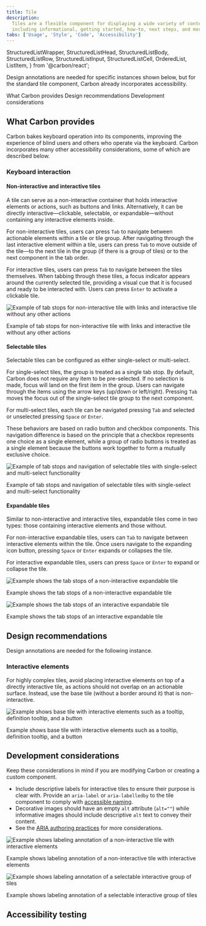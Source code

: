 ```yaml
---
title: Tile
description:
  Tiles are a flexible component for displaying a wide variety of content,
  including informational, getting started, how-to, next steps, and more.
tabs: ['Usage', 'Style', 'Code', 'Accessibility']
---
```



  StructuredListWrapper,
  StructuredListHead,
  StructuredListBody,
  StructuredListRow,
  StructuredListInput,
  StructuredListCell,
  OrderedList,
  ListItem,
} from '@carbon/react';

<PageDescription>

Design annotations are needed for specific instances shown below, but for the
standard tile component, Carbon already incorporates accessibility.

</PageDescription>

<AnchorLinks>
  <AnchorLink>What Carbon provides</AnchorLink>
  <AnchorLink>Design recommendations</AnchorLink>
  <AnchorLink>Development considerations</AnchorLink>
</AnchorLinks>

## What Carbon provides

Carbon bakes keyboard operation into its components, improving the experience of
blind users and others who operate via the keyboard. Carbon incorporates many
other accessibility considerations, some of which are described below.

### Keyboard interaction

#### Non-interactive and interactive tiles

A tile can serve as a non-interactive container that holds interactive elements
or actions, such as buttons and links. Alternatively, it can be directly
interactive—clickable, selectable, or expandable—without containing any
interactive elements inside.

For non-interactive tiles, users can press `Tab` to navigate between actionable
elements within a tile or tile group. After navigating through the last
interactive element within a tile, users can press `Tab` to move outside of the
tile—to the next tile in the group (if there is a group of tiles) or to the next
component in the tab order.

For interactive tiles, users can press `Tab` to navigate between the tiles
themselves. When tabbing through these tiles, a focus indicator appears around
the currently selected tile, providing a visual cue that it is focused and ready
to be interacted with. Users can press `Enter` to activate a clickable tile.

<Row>
<Column colLg={8}>

![Example of tab stops for non-interactive tile with links and interactive tile
  without any other actions](/images/tile-accessibility-1.png)

<Caption>
  Example of tab stops for non-interactive tile with links and interactive tile
  without any other actions
</Caption>

</Column>
</Row>

#### Selectable tiles

Selectable tiles can be configured as either single-select or multi-select.

For single-select tiles, the group is treated as a single tab stop. By default,
Carbon does not require any item to be pre-selected. If no selection is made,
focus will land on the first item in the group. Users can navigate through the
items using the arrow keys (up/down or left/right). Pressing `Tab` moves the
focus out of the single-select tile group to the next component.

For multi-select tiles, each tile can be navigated pressing `Tab` and selected
or unselected pressing `Space` or `Enter`.

These behaviors are based on radio button and checkbox components. This
navigation difference is based on the principle that a checkbox represents one
choice as a single element, while a group of radio buttons is treated as a
single element because the buttons work together to form a mutually exclusive
choice.

<Row>
<Column colLg={8}>

![Example of tab stops and navigation of selectable tiles with single-select and
  multi-select functionality](/images/tile-accessibility-2.png)

<Caption>
  Example of tab stops and navigation of selectable tiles with single-select and
  multi-select functionality
</Caption>

</Column>
</Row>

#### Expandable tiles

Similar to non-interactive and interactive tiles, expandable tiles come in two
types: those containing interactive elements and those without.

For non-interactive expandable tiles, users can `Tab` to navigate between
interactive elements within the tile. Once users navigate to the expanding icon
button, pressing `Space` or `Enter` expands or collapses the tile.

For interactive expandable tiles, users can press `Space` or `Enter` to expand
or collapse the tile.

<Row>
<Column colLg={8}>

![Example shows the tab stops of a non-interactive expandable tile](/images/tile-accessibility-3.png)

<Caption>
  Example shows the tab stops of a non-interactive expandable tile
</Caption>

</Column>
</Row>

<Row>
<Column colLg={8}>

![Example shows the tab stops of an interactive expandable tile](/images/tile-accessibility-4.png)

<Caption>Example shows the tab stops of an interactive expandable tile</Caption>

</Column>
</Row>

## Design recommendations

Design annotations are needed for the following instance.

### Interactive elements

For highly complex tiles, avoid placing interactive elements on top of a
directly interactive tile, as actions should not overlap on an actionable
surface. Instead, use the base tile (without a border around it) that is
non-interactive.

<Row>
<Column colLg={8}>

![Example shows base tile with interactive elements such as a tooltip,
  definition tooltip, and a button](/images/tile-accessibility-5.png)

<Caption>
  Example shows base tile with interactive elements such as a tooltip,
  definition tooltip, and a button
</Caption>

</Column>
</Row>

## Development considerations

Keep these considerations in mind if you are modifying Carbon or creating a
custom component.

- Include descriptive labels for interactive tiles to ensure their purpose is
  clear with. Provide an `aria-label` or `aria-labelledby` to the tile component
  to comply with
  [accessible naming](https://able.ibm.com/rules/archives/latest/doc/en-US/aria_accessiblename_exists.html).
- Decorative images should have an empty `alt` attribute (`alt=""`) while
  informative images should include descriptive `alt` text to convey their
  content.
- See the
  [ARIA authoring practices](https://w3c.github.io/aria-practices/#tooltip) for
  more considerations.

<Row>
<Column colLg={12}>

![Example shows labeling annotation of a non-interactive tile with interactive
  elements](/images/tile-accessibility-6.png)

<Caption>
  Example shows labeling annotation of a non-interactive tile with interactive
  elements
</Caption>

</Column>
</Row>

<Row>
<Column colLg={12}>

![Example shows labeling annotation of a selectable interactive group of tiles](/images/tile-accessibility-7.png)

<Caption>
  Example shows labeling annotation of a selectable interactive group of tiles
</Caption>

</Column>
</Row>

## Accessibility testing

<A11yStatus layout="table" components="Tile" />

